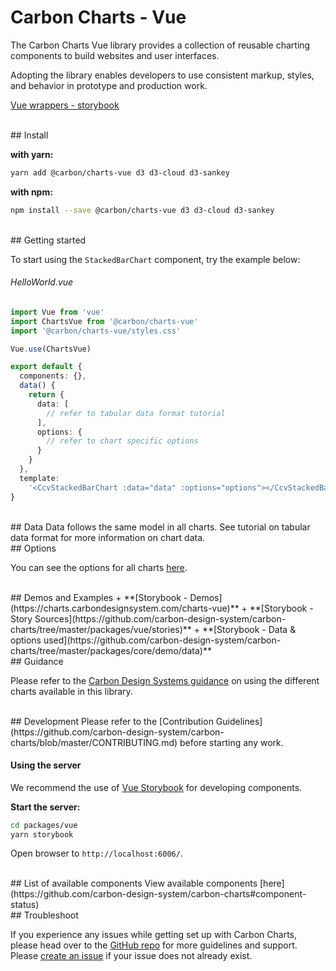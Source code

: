 
<Meta title="Docs/Getting Started/Vue" />

# Carbon Charts - Vue

The Carbon Charts Vue library provides a collection of reusable charting components
to build websites and user interfaces.

Adopting the library enables developers to use consistent markup,
styles, and behavior in prototype and production work.

[Vue wrappers - storybook](https://charts.carbondesignsystem.com/vue)

<br/>
## Install

**with yarn:**
```bash
yarn add @carbon/charts-vue d3 d3-cloud d3-sankey
```

**with npm:**
```bash
npm install --save @carbon/charts-vue d3 d3-cloud d3-sankey
```

<br/>
## Getting started

To start using the `StackedBarChart` component, try the example below:
<br/>

###### HelloWorld.vue
```ts
import Vue from 'vue'
import ChartsVue from '@carbon/charts-vue'
import '@carbon/charts-vue/styles.css'

Vue.use(ChartsVue)

export default {
  components: {},
  data() {
    return {
      data: [
        // refer to tabular data format tutorial
      ],
      options: {
        // refer to chart specific options
      }
    }
  },
  template:
    '<CcvStackedBarChart :data="data" :options="options"></CcvStackedBarChart>',
}
```

<br/>
## Data
Data follows the same model in all charts.
See tutorial on tabular data format for more information on chart data.

<br/>
## Options

You can see the options for all charts
[here](https://github.com/carbon-design-system/carbon-charts/tree/master/packages/core/src/configuration.ts).

<br/>
## Demos and Examples
+ **[Storybook - Demos](https://charts.carbondesignsystem.com/charts-vue)**
+ **[Storybook - Story Sources](https://github.com/carbon-design-system/carbon-charts/tree/master/packages/vue/stories)**
+ **[Storybook - Data & options used](https://github.com/carbon-design-system/carbon-charts/tree/master/packages/core/demo/data)**

<br/>
## Guidance

Please refer to the
[Carbon Design Systems guidance](https://www.carbondesignsystem.com/data-visualization/chart-types)
on using the different charts available in this library.

<br/>
## Development
Please refer to the
[Contribution Guidelines](https://github.com/carbon-design-system/carbon-charts/blob/master/CONTRIBUTING.md)
before starting any work.

#### Using the server
We recommend the use of
[Vue Storybook](https://github.com/storybookjs/storybook/tree/next/app/charts-vue) for developing components.

**Start the server:**
```bash
cd packages/vue
yarn storybook
```

Open browser to `http://localhost:6006/`.

<br/>
## List of available components
View available components [here](https://github.com/carbon-design-system/carbon-charts#component-status)

<br/>
## Troubleshoot

If you experience any issues while getting set up with Carbon Charts,
please head over to the [GitHub repo](https://github.com/carbon-design-system/carbon-charts) for more
guidelines and support. Please [create an issue](https://github.com/carbon-design-system/carbon-charts/issues)
if your issue does not already exist.